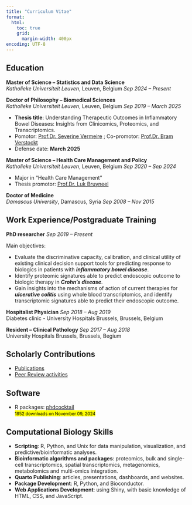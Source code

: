 ```yaml
---
title: "Curriculum Vitae"
format:
  html:
    toc: true
    grid: 
      margin-width: 400px
encoding: UTF-8
---
```


## Education

**Master of Science -- Statistics and Data Science** <br> *Katholieke Universiteit Leuven*, Leuven, Belgium [*Sep 2024 -- Present*]{.cvdate}

**Doctor of Philosophy -- Biomedical Sciences** <br> *Katholieke Universiteit Leuven*, Leuven, Belgium [*Sep 2019 -- March 2025*]{.cvdate}

-   **Thesis title**: Understanding Therapeutic Outcomes in Inflammatory Bowel Diseases: Insights from Clinicomics, Proteomics, and Transcriptomics.
-   Pomotor: [Prof.Dr. Severine Vermeire](https://www.uzleuven.be/en/physicians-and-specialists/severine-vermeire) ; Co-promotor: [Prof.Dr. Bram Verstockt](https://www.uzleuven.be/nl/artsen-en-specialisten/bram-verstockt)
-   Defense date: **March 2025**

**Master of Science -- Health Care Management and Policy** <br> *Katholieke Universiteit Leuven*, Leuven, Belgium [*Sep 2020 -- Sep 2024*]{.cvdate}

-   Major in "Health Care Management"
-   Thesis promotor: [Prof.Dr. Luk Bruyneel](https://scholar.google.be/citations?user=DyPnL94AAAAJ&hl=nl)

**Doctor of Medicine** <br> *Damascus University*, Damascus, Syria [*Sep 2008 -- Nov 2015*]{.cvdate}

## Work Experience/Postgraduate Training

**PhD researcher** [*Sep 2019 -- Present*]{.cvdate}

Main objectives:

-   Evaluate the discriminative capacity, calibration, and clinical utility of existing clinical decision support tools for predicting response to biologics in patients with ***inflammatory bowel disease***.\
-   Identify proteomic signatures able to predict endoscopic outcome to biologic therapy in ***Crohn's disease***.\
-   Gain insights into the mechanisms of action of current therapies for ***ulcerative colitis*** using whole blood transcriptomics, and identify transcriptomic signatures able to predict their endoscopic outcome.\

**Hospitalist Physician** [*Sep 2018 -- Aug 2019*]{.cvdate} <br> Diabetes clinic - University Hospitals Brussels, Brussels, Belgium

**Resident -- Clinical Pathology** [*Sep 2017 -- Aug 2018*]{.cvdate} <br> University Hospitals Brussels, Brussels, Begium

## Scholarly Contributions

-   [Publications](publications.qmd)
-   [Peer Review activities](https://www.webofscience.com/wos/author/record/AAV-9971-2020)

## Software

-   R packages: [phdcocktail](https://dahhamalsoud.github.io/phdcocktail/index.html)<br><mark><small>1852 downloads on November 09, 2024</small></mark>

## Computational Biology Skills

-   **Scripting**: R, Python, and Unix for data manipulation, visualization, and predictive/bioinformatic analyses.
-   **Bioinformatic algorithms and packages**: proteomics, bulk and single-cell transcriptomics, spatial transcriptomics, metagenomics, metabolomics and multi-omics integration.
-   **Quarto Publishing**: articles, presentations, dashboards, and websites.
-   **Package Development**: R, Python, and Bioconductor.
-   **Web Applications Development**: using Shiny, with basic knowledge of HTML, CSS, and JavaScript.
